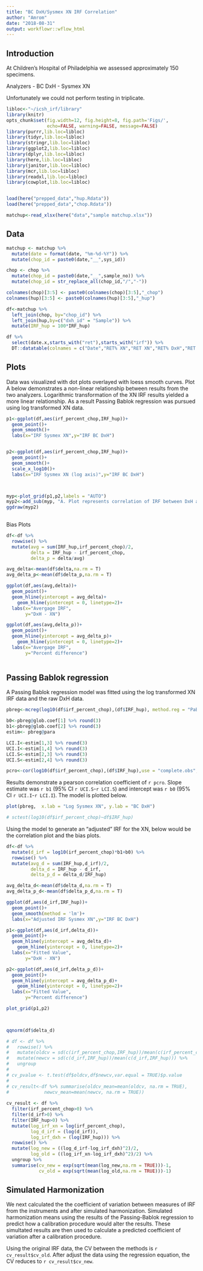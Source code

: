 ```yaml
---
title: "BC DxH/Sysmex XN IRF Correlation"
author: "Amrom"
date: "2018-08-31"
output: workflowr::wflow_html
---
```


## Introduction


At Children's Hospital of Philadelphia we assessed approximately 150 specimens. 

Analyzers
- BC DxH
- Sysmex XN

Unfortunately we could not perform testing in triplicate.

```r
libloc<-"~/icsh_irf/library"
library(knitr)
opts_chunk$set(fig.width=12, fig.height=8, fig.path='Figs/',
               echo=FALSE, warning=FALSE, message=FALSE)
library(purrr,lib.loc=libloc)
library(tidyr,lib.loc=libloc)
library(stringr,lib.loc=libloc)
library(ggplot2,lib.loc=libloc)
library(dplyr,lib.loc=libloc)
library(here,lib.loc=libloc)
library(janitor,lib.loc=libloc)
library(mcr,lib.loc=libloc)
library(readxl,lib.loc=libloc)
library(cowplot,lib.loc=libloc)



```


```r
load(here("prepped_data","hup.Rdata"))
load(here("prepped_data","chop.Rdata"))

```

```r
matchup<-read_xlsx(here("data","sample matchup.xlsx"))
```

## Data

```r
matchup <- matchup %>% 
  mutate(date = format(date, "%m-%d-%Y")) %>% 
  mutate(chop_id = paste0(date,"__",sys_id))

chop <- chop %>% 
  mutate(chop_id = paste0(date,"__",sample_no)) %>% 
  mutate(chop_id = str_replace_all(chop_id,"/","-"))

colnames(chop)[3:5] <- paste0(colnames(chop)[3:5],"_chop")
colnames(hup)[3:5] <- paste0(colnames(hup)[3:5],"_hup")

df<-matchup %>% 
  left_join(chop, by="chop_id") %>% 
  left_join(hup,by=c("dxh_id" = "Sample")) %>% 
  mutate(IRF_hup = 100*IRF_hup)

df %>% 
  select(date.x,starts_with("ret"),starts_with("irf")) %>% 
  DT::datatable(colnames = c("Date","RET% XN","RET XN","RET% DxH","RET DxH","IRF XN","IRF DxH"))
```


## Plots

Data was visualized with dot plots overlayed with loess smooth curves. Plot A below demonstrates a non-linear relationship between results from the two analyzers. Logarithmic transformation of the XN IRF results yielded a more linear relationship. As a result Passing Bablok regression was pursued using log transformed XN data.


```r

p1<-ggplot(df,aes(irf_percent_chop,IRF_hup))+
  geom_point()+
  geom_smooth()+
  labs(x="IRF Sysmex XN",y="IRF BC DxH")


p2<-ggplot(df,aes(irf_percent_chop,IRF_hup))+
  geom_point()+
  geom_smooth()+
  scale_x_log10()+
  labs(x="IRF Sysmex XN (log axis)",y="IRF BC DxH")



myp<-plot_grid(p1,p2,labels = "AUTO")
myp2<-add_sub(myp, "A. Plot represents correlation of IRF between DxH and XN.\nB. Correlation plotting XN data on log scale", x = 0, hjust = 0)
ggdraw(myp2)
  
```

Bias Plots
```r
df<-df %>% 
  rowwise() %>% 
  mutate(avg = sum(IRF_hup,irf_percent_chop)/2,
         delta = IRF_hup - irf_percent_chop,
         delta_p = delta/avg)

avg_delta<-mean(df$delta,na.rm = T)
avg_delta_p<-mean(df$delta_p,na.rm = T)

ggplot(df,aes(avg,delta))+
  geom_point()+
  geom_hline(yintercept = avg_delta)+
    geom_hline(yintercept = 0, linetype=2)+
  labs(x="Avergage IRF",
       y="DxH - XN")

ggplot(df,aes(avg,delta_p))+
  geom_point()+
  geom_hline(yintercept = avg_delta_p)+
    geom_hline(yintercept = 0, linetype=2)+
  labs(x="Avergage IRF",
       y="Percent difference")
  
```



## Passing Bablok regression

A Passing Bablok regression model was fitted using the log transformed XN IRF data and the raw DxH data. 

```r

pbreg<-mcreg(log10(df$irf_percent_chop),(df$IRF_hup), method.reg = "PaBa",na.rm = TRUE)

b0<-pbreg@glob.coef[1] %>% round(3)
b1<-pbreg@glob.coef[2] %>% round(3)
estim<- pbreg@para

LCI.I<-estim[1,3] %>% round(3)
UCI.I<-estim[1,4] %>% round(3)
LCI.S<-estim[2,3] %>% round(3)
UCI.S<-estim[2,4] %>% round(3)

pcro<-cor(log10(df$irf_percent_chop),(df$IRF_hup),use = "complete.obs",method = "pearson") %>% round(3)


```

Results demonstrate a pearson correlation coefficient of `r pcro`. Slope estimate was `r b1` (95% CI `r UCI.S`-`r LCI.S`) and intercept was `r b0` (95% CI `r UCI.I`-`r LCI.I`). The model is plotted below.

```r
plot(pbreg,  x.lab = "Log Sysmex XN", y.lab = "BC DxH")

# sctest(log10(df$irf_percent_chop)~df$IRF_hup)

```

Using the model to generate an "adjusted" IRF for the XN, below would be the correlation plot and the bias plots.

```r
df<-df %>% 
  mutate(d_irf = log10(irf_percent_chop)*b1+b0) %>% 
  rowwise() %>% 
  mutate(avg_d = sum(IRF_hup,d_irf)/2,
         delta_d = IRF_hup - d_irf,
         delta_p_d = delta_d/IRF_hup)

avg_delta_d<-mean(df$delta_d,na.rm = T)
avg_delta_p_d<-mean(df$delta_p_d,na.rm = T)

ggplot(df,aes(d_irf,IRF_hup))+
  geom_point()+
  geom_smooth(method = 'lm')+
  labs(x="Adjusted IRF Sysmex XN",y="IRF BC DxH")
```

```r
p1<-ggplot(df,aes(d_irf,delta_d))+
  geom_point()+
  geom_hline(yintercept = avg_delta_d)+
    geom_hline(yintercept = 0, linetype=2)+
  labs(x="Fitted Value",
       y="DxH - XN")

p2<-ggplot(df,aes(d_irf,delta_p_d))+
  geom_point()+
  geom_hline(yintercept = avg_delta_p_d)+
    geom_hline(yintercept = 0, linetype=2)+
  labs(x="Fitted Value",
       y="Percent difference")

plot_grid(p1,p2)

  
```

```r
qqnorm(df$delta_d)
```

```r
# df <- df %>% 
#   rowwise() %>% 
#   mutate(oldcv = sd(c(irf_percent_chop,IRF_hup))/mean(c(irf_percent_chop,IRF_hup))) %>% 
#   mutate(newcv = sd(c(d_irf,IRF_hup))/mean(c(d_irf,IRF_hup))) %>% 
#   ungroup
# 
# cv_pvalue <- t.test(df$oldcv,df$newcv,var.equal = TRUE)$p.value 
#   
# cv_result<-df %>% summarise(oldcv_mean=mean(oldcv, na.rm = TRUE),
#             newcv_mean=mean(newcv, na.rm = TRUE))
  
cv_result <- df %>% 
  filter(irf_percent_chop>0) %>% 
  filter(d_irf>0) %>% 
  filter(IRF_hup>0) %>% 
  mutate(log_irf_xn = log(irf_percent_chop),
         log_d_irf = (log(d_irf)),
         log_irf_dxh = (log(IRF_hup))) %>% 
  rowwise() %>% 
  mutate(log_new = ((log_d_irf-log_irf_dxh)^2)/2,
         log_old = ((log_irf_xn-log_irf_dxh)^2)/2) %>% 
  ungroup %>% 
  summarise(cv_new = exp(sqrt(mean(log_new,na.rm = TRUE)))-1,
            cv_old = exp(sqrt(mean(log_old,na.rm = TRUE)))-1)
```

## Simulated Harmonization

We next calculated the the coefficient of variation between measures of IRF from the instruments and after simulated harmonization. Simulated harmonization means using the results of the Passing-Bablok regression to predict how a calibration procedure would alter the results. These simultated results are then used to calculate a predicted coefficient of variation after a calibration procedure.

Using the original IRF data, the CV between the methods is `r cv_result$cv_old`. After adjust the data using the regression equation, the CV reduces to `r cv_result$cv_new`.

